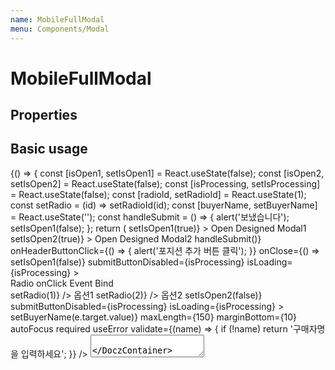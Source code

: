 ```yaml
---
name: MobileFullModal
menu: Components/Modal
---
```



# MobileFullModal

## Properties

<Props of={MobileFullModal} />

## Basic usage

<Playground>
  {() => {
    const [isOpen1, setIsOpen1] = React.useState(false);
    const [isOpen2, setIsOpen2] = React.useState(false);
    const [isProcessing, setIsProcessing] = React.useState(false);
    const [radioId, setRadioId] = React.useState(1);
    const setRadio = (id) => setRadioId(id);
    const [buyerName, setBuyerName] = React.useState('');
    const handleSubmit = () => {
      alert('보냈습니다');
      setIsOpen1(false);
    };
    return (
      <Container>
        <BaseButton
          fill
          width={250}
          size={'large'}
          onClick={() => setIsOpen1(true)}
        >
          Open Designed Modal1
        </BaseButton>
        <BaseButton
          fill
          width={250}
          size={'large'}
          onClick={() => setIsOpen2(true)}
        >
          Open Designed Modal2
        </BaseButton>
        <MobileFullModal
          isOpen={isOpen1}
          title="채용 포지션 저장 (바OO)"
          headerButtonText="포지션 추가"
          submitText="저장"
          submit={() => handleSubmit()}
          onHeaderButtonClick={() => {
            alert('포지션 추가 버튼 클릭');
          }}
          onClose={() => setIsOpen1(false)}
          submitButtonDisabled={isProcessing}
          isLoading={isProcessing}
        >
          <DoczContainer direction="row">
            <div>Radio onClick Event Bind</div>
            <Radio isChecked={radioId === 1} onClick={() => setRadio(1)} />
            <span>옵션1</span>
            <Radio isChecked={radioId === 2} onClick={() => setRadio(2)} />
            <span>옵션2</span>
          </DoczContainer>
        </MobileFullModal>
        <MobileFullModal
          isOpen={isOpen2}
          title="채용 포지션 저장 (바OO)"
          onClose={() => setIsOpen2(false)}
          submitButtonDisabled={isProcessing}
          isLoading={isProcessing}
        >
          <DoczContainer direction="row">
            <BaseInput
              name="buyerName"
              label="구매자"
              placeholder="구매자명을 입력하세요"
              value={buyerName}
              onChange={(e) => setBuyerName(e.target.value)}
              maxLength={150}
              marginBottom={10}
              autoFocus
              required
              useError
              validate={(name) => {
                if (!name) return '구매자명을 입력하세요';
              }}
            />
          </DoczContainer>
          <DoczContainer direction="row">
            <Textarea
              label={'문의내용'}
              type="text"
              name="message"
              maxLength={1500}
              placeholder={'1500자 내로 문의 내용을 적어 주세요.'}
              required
            />
          </DoczContainer>
        </MobileFullModal>
      </Container>
    );
  }}
</Playground>
